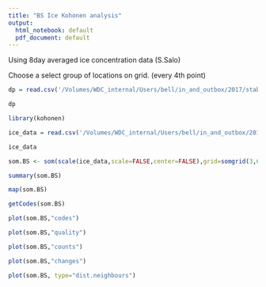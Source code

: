 ```yaml
---
title: "BS Ice Kohonen analysis"
output:
  html_notebook: default
  pdf_document: default
---
```


Using 8day averaged ice concentration data (S.Salo)

Choose a select group of locations on grid. (every 4th point)
```r
dp = read.csv('/Volumes/WDC_internal/Users/bell/in_and_outbox/2017/stabeno/Ice_kohonen/coords_subset_4pt_noland.asc2',header=TRUE,sep='')

dp
```
```r
library(kohonen)

ice_data = read.csv('/Volumes/WDC_internal/Users/bell/in_and_outbox/2017/stabeno/Ice_kohonen/all_times_4pt_noland_AM.asc')

ice_data
```
```r
som.BS <- som(scale(ice_data,scale=FALSE,center=FALSE),grid=somgrid(3,6,"hexagonal"),maxNA.fraction=1,rlen=100)

summary(som.BS)

map(som.BS)
```

```r
getCodes(som.BS)
```
```r
plot(som.BS,"codes")

plot(som.BS,"quality")

plot(som.BS,"counts")

plot(som.BS,"changes")

plot(som.BS, type="dist.neighbours")
```
